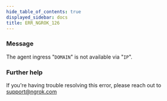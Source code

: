 ```yaml
---
hide_table_of_contents: true
displayed_sidebar: docs
title: ERR_NGROK_126
---
```




### Message

The agent ingress "`DOMAIN`" is not available via "`IP`".

<ErrorDetails error="err_ngrok_126" />

### Further help

If you're having trouble resolving this error, please reach out to [support@ngrok.com](mailto:support@ngrok.com?subject=Help%20with%20ERR_NGROK_126)
